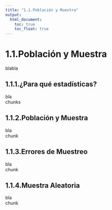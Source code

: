 ```yaml
---
title: "1.1.Población y Muestra"
output:
  html_document:
    toc: true
    toc_float: true
---
```


# 1.1.Población y Muestra

blabla

## 1.1.1.¿Para qué estadísticas?

bla  
chunks  

## 1.1.2.Población y Muestra

bla  
chunk

## 1.1.3.Errores de Muestreo

bla  
chunk  

## 1.1.4.Muestra Aleatoria

bla   
chunk  


